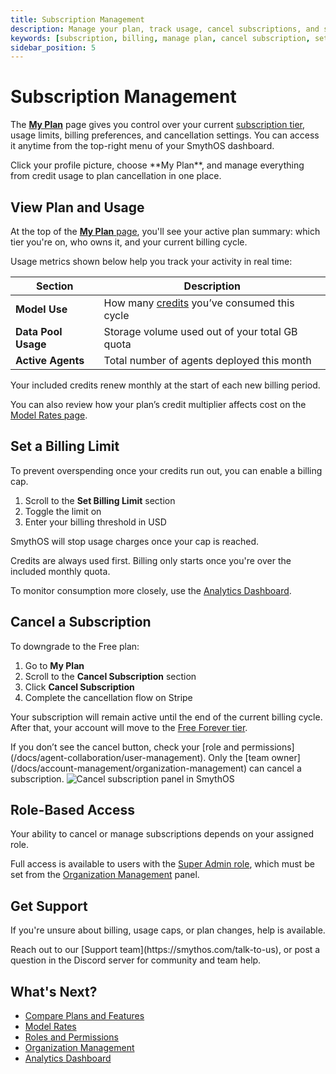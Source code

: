 ```yaml
---
title: Subscription Management
description: Manage your plan, track usage, cancel subscriptions, and set billing limits from the My Plan page.
keywords: [subscription, billing, manage plan, cancel subscription, set limits, my plan, downgrade]
sidebar_position: 5
---
```


# Subscription Management

The [**My Plan**](https://app.smythos.com/my-plan) page gives you control over your current [subscription tier](/docs/account-management/overview), usage limits, billing preferences, and cancellation settings. You can access it anytime from the top-right menu of your SmythOS dashboard.

<InfoCallout title="Where to manage your plan">
Click your profile picture, choose **My Plan**, and manage everything from credit usage to plan cancellation in one place.
</InfoCallout>

<Spacer size="md" />

## View Plan and Usage

At the top of the [**My Plan** page](https://app.smythos.com/my-plan), you'll see your active plan summary: which tier you're on, who owns it, and your current billing cycle.

Usage metrics shown below help you track your activity in real time:

| Section             | Description                                                  |
|---------------------|--------------------------------------------------------------|
| **Model Use**       | How many [credits](/docs/account-management/model-rates) you’ve consumed this cycle |
| **Data Pool Usage** | Storage volume used out of your total GB quota               |
| **Active Agents**   | Total number of agents deployed this month                   |

<InfoCallout title="Credits reset automatically">
Your included credits renew monthly at the start of each new billing period.
</InfoCallout>

You can also review how your plan’s credit multiplier affects cost on the [Model Rates page](/docs/account-management/model-rates).

<Spacer size="md" />

## Set a Billing Limit

To prevent overspending once your credits run out, you can enable a billing cap.

1. Scroll to the **Set Billing Limit** section
2. Toggle the limit on
3. Enter your billing threshold in USD

SmythOS will stop usage charges once your cap is reached.

<WarningCallout title="Limits apply after credits are used">
Credits are always used first. Billing only starts once you're over the included monthly quota.
</WarningCallout>

To monitor consumption more closely, use the [Analytics Dashboard](/docs/agent-collaboration/user-management).

<Spacer size="md" />

## Cancel a Subscription

To downgrade to the Free plan:

1. Go to **My Plan**
2. Scroll to the **Cancel Subscription** section
3. Click **Cancel Subscription**
4. Complete the cancellation flow on Stripe

Your subscription will remain active until the end of the current billing cycle. After that, your account will move to the [Free Forever tier](https://smythos.com/pricing/).

<WarningCallout title="Only team owners can cancel subscriptions">
If you don’t see the cancel button, check your [role and permissions](/docs/agent-collaboration/user-management). Only the [team owner](/docs/account-management/organization-management) can cancel a subscription.
</WarningCallout>

<Image src="/docs/img/cancel-subscription.jpg" alt="Cancel subscription panel in SmythOS" caption="Downgrade takes effect at the end of your billing cycle." />

<Spacer size="md" />

## Role-Based Access

Your ability to cancel or manage subscriptions depends on your assigned role.

Full access is available to users with the [Super Admin role](/docs/agent-collaboration/user-management), which must be set from the [Organization Management](/docs/account-management/organization-management) panel.

<Spacer size="md" />

## Get Support

If you're unsure about billing, usage caps, or plan changes, help is available.

<TipCallout title="Need help fast?">
Reach out to our [Support team](https://smythos.com/talk-to-us), or post a question in the Discord server for community and team help.
</TipCallout>

<Spacer size="md" />

## What's Next?

- [Compare Plans and Features](/docs/account-management/overview)
- [Model Rates](/docs/account-management/model-rates)
- [Roles and Permissions](/docs/agent-collaboration/user-management)
- [Organization Management](/docs/account-management/organization-management)
- [Analytics Dashboard](/docs/agent-collaboration/user-management)
